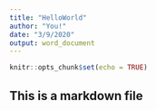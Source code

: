 ---
title: "HelloWorld"
author: "You!"
date: "3/9/2020"
output: word_document
---

```{r setup, include=FALSE}
knitr::opts_chunk$set(echo = TRUE)
```
## This is a markdown file

```{r}

```

